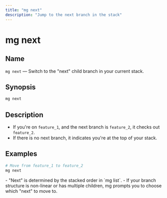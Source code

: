 ```yaml
---
title: "mg next"
description: "Jump to the next branch in the stack"
---
```


# mg next

## Name

`mg next` — Switch to the "next" child branch in your current stack.

## Synopsis

```bash
mg next
```

## Description

- If you're on `feature_1`, and the next branch is `feature_2`, it checks out `feature_2`.
- If there is no next branch, it indicates you're at the top of your stack.

## Examples

```bash
# Move from feature_1 to feature_2
mg next
```

<Note>
  - "Next" is determined by the stacked order in `mg list`.
  - If your branch structure is non-linear or has multiple children, mg prompts you to choose which "next" to move to.
</Note>
